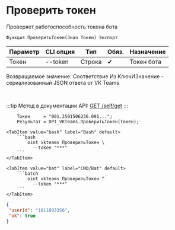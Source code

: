 ﻿---
sidebar_position: 1
---


# Проверить токен
 Проверяет работоспособность токена бота



`Функция ПроверитьТокен(Знач Токен) Экспорт`

  | Параметр | CLI опция | Тип | Обяз. | Назначение |
  |-|-|-|-|-|
  | Токен | --token | Строка | &#x2714; | Токен бота |

  
  Возвращаемое значение:   Соответствие Из КлючИЗначение - сериализованный JSON ответа от VK Teams

<br/>

:::tip
Метод в документации API: [GET /self/get](https://teams.vk.com/botapi/#/self/get_self_get)
:::
<br/>


```bsl title="Пример использования для 1С:Предприятие/OneScript"
    Токен     = "001.3501506236.091...";
    Результат = OPI_VKTeams.ПроверитьТокен(Токен);
```
    

 <Tabs>
  
    <TabItem value="bash" label="Bash" default>
        ```bash
            oint vkteams ПроверитьТокен \
              --token "***"
        ```
    </TabItem>
  
    <TabItem value="bat" label="CMD/Bat" default>
        ```batch
            oint vkteams ПроверитьТокен ^
              --token "***"
        ```
    </TabItem>
</Tabs>


```json title="Результат"
{
 "userId": "1011893356",
 "ok": true
}
```
